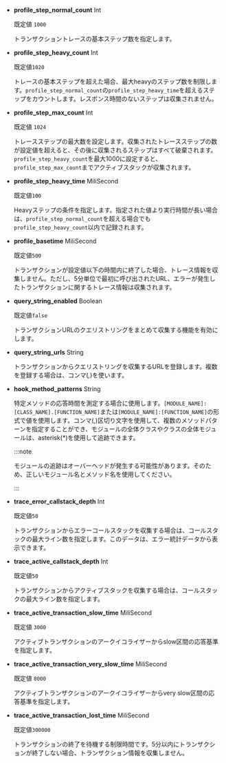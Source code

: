 - **profile_step_normal_count** <span class='type'>Int</span>

  既定値 `1000`

  トランザクショントレースの基本ステップ数を指定します。

- **profile_step_heavy_count** <span class='type'>Int</span>

  既定値`1020`

  トレースの基本ステップを超えた場合、最大heavyのステップ数を制限します。`profile_step_normal_count`の`profile_step_heavy_time`を超えるステップをカウントします。レスポンス時間のないステップは収集されません。

- **profile_step_max_count** <span class='type'>Int</span>

  既定値 `1024`

  トレースステップの最大数を設定します。収集されたトレースステップの数が設定値を超えると、その後に収集されるステップはすべて破棄されます。`profile_step_heavy_count`を最大1000に設定すると、`profile_step_max_count`までアクティブスタックが収集されます。

- **profile_step_heavy_time** <span class='type'>MiliSecond</span>

  既定値`100`

  Heavyステップの条件を指定します。指定された値より実行時間が長い場合は、`profile_step_normal_count`を超える場合でも`profile_step_heavy_count`以内で記録されます。

- **profile_basetime** <span class='type'>MiliSecond</span>

  既定値`500`

  トランザクションが設定値以下の時間内に終了した場合、トレース情報を収集しません。ただし、5分単位で最初に呼び出されたURL、エラーが発生したトランザクションに関するトレース情報は収集されます。

- **query_string_enabled** <span class='type'>Boolean</span>

  既定値`false`

  トランザクションURLのクエリストリングをまとめて収集する機能を有効にします。

- **query_string_urls** <span class='type'>String</span>

  トランザクションからクエリストリングを収集するURLを登録します。複数を登録する場合は、コンマ(_,_)を使います。  

- **hook_method_patterns** <span class='type'>String</span>

  特定メソッドの応答時間を測定する場合に使用します。`[MODULE_NAME]:[CLASS_NAME].[FUNCTION_NAME]`または`[MODULE_NAME]:[FUNCTION_NAME]`の形式で値を使用します。コンマ(,)区切り文字を使用して、複数のメソッドパターンを指定することができ、モジュールの全体クラスやクラスの全体モジュールは、asterisk(\*)を使用して追跡できます。 

  :::note

  モジュールの追跡はオーバーヘッドが発生する可能性があります。そのため、正しいモジュール名とメソッド名を使用してください。

  :::

- **trace_error_callstack_depth** <span class='type'>Int</span>

  既定値`50`

  トランザクションからエラーコールスタックを収集する場合は、コールスタックの最大ライン数を指定します。このデータは、エラー統計データから表示できます。       

- **trace_active_callstack_depth** <span class='type'>Int</span>

  既定値`50`

  トランザクションからアクティブスタックを収集する場合は、コールスタックの最大ライン数を指定します。

- **trace_active_transaction_slow_time** <span class='type'>MiliSecond</span>

  既定値 `3000`

  アクティブトランザクションのアークイコライザーからslow区間の応答基準を指定します。   

- **trace_active_transaction_very_slow_time** <span class='type'>MiliSecond</span>

  既定値 `8000`

  アクティブトランザクションのアークイコライザーからvery slow区間の応答基準を指定します。  

- **trace_active_transaction_lost_time** <span class='type'>MiliSecond</span>

  既定値`300000`

  トランザクションの終了を待機する制限時間です。5分以内にトランザクションが終了しない場合、トランザクション情報を収集しません。 
